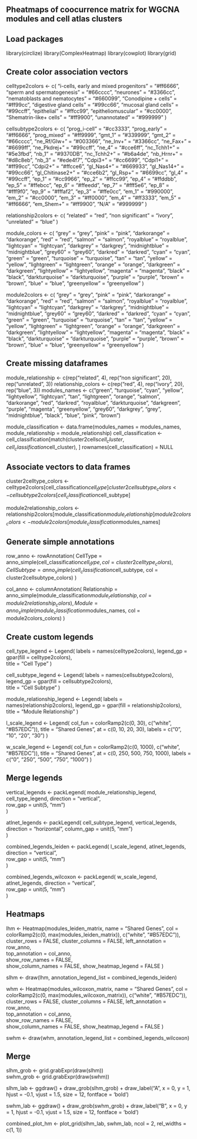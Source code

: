 ## Pheatmaps of coocurrence matrix for WGCNA modules and cell atlas clusters

## Load packages
library(circlize)
library(ComplexHeatmap)
library(cowplot)
library(grid)

## Create color association vectors
celltype2colors <- c(
    "i-cells, early and mixed progenitors" = "#ff6666",
    "sperm and spermatogenesis" = "#66cccc",
    "neurones" = "#3366cc",
    "nematoblasts and nematocytes" = "#660099",
    "Conodipine + cells" = "#ff99cc",
    "digestive gland cells" = "#99cc66",
    "mucosal gland cells" = "#99ccff",
    "epithelial" = "#ffcc99",
    "epitheliomuscular" = "#cc0000",
    "Shematrin-like+ cells" = "#ff9900",
    "unannotated" = "#999999"
)

cellsubtype2colors <- c(
  "prog_i-cell" = "#cc3333",
  "prog_early" = "#ff6666",
  "prog_mixed" = "#ff9999",
  "gmt_1" = "#339999",
  "gmt_2" = "#66cccc",
  "ne_Rf/Glw+" = "#003366",
  "ne_Inv+" = "#3366cc",
  "ne_Fax+" = "#6699ff",
  "ne_Pkdrej+" = "#99ccff",
  "ne_4" = "#cce6ff",
  "nc_Tchh1+" = "#5e3fbd",
  "nb_1" = "#9370DB",
  "nc_Tchh2+" = "#b6a4de",
  "nb_Hrnr+" = "#d8c8eb",
  "nb_3" = "#ede4f7",
  "Cdpi3+" = "#cc6699",
  "Cdpi1+" = "#ff99cc",
  "Cdpi2+" = "#ffcce6",
  "gl_Nas4+" = "#669933",
  "gl_Nas14+" = "#99cc66",
  "gl_Chitinase2+" = "#cce6b2",
  "gl_Rsp+" = "#6699cc",
  "gl_4" = "#99ccff",
  "ep_1" = "#cc9966",
  "ep_2" = "#ffcc99",
  "ep_4" = "#ffddbb",
  "ep_5" = "#ffebcc",
  "ep_6" = "#ffeedd",
  "ep_7" = "#fff5e6",
  "ep_8" = "#fff9f0",
  "ep_9" = "#fffaf2",
  "ep_3" = "#ffe0cc",
  "em_1" = "#990000",
  "em_2" = "#cc0000",
  "em_3" = "#ff0000",
  "em_4" = "#ff3333",
  "em_5" = "#ff6666",
  "em_Shem+" = "#ff9900",
  "N/A" = "#999999"
)

relationship2colors <- c(
  "related" = "red",
  "non significant" = "ivory",
  "unrelated" = "blue"
)

module_colors <- c(
  "grey" = "grey",
  "pink" = "pink",
  "darkorange" = "darkorange",
  "red" = "red",
  "salmon" = "salmon",
  "royalblue" = "royalblue",
  "lightcyan" = "lightcyan",
  "darkgrey" = "darkgrey",
  "midnightblue" = "midnightblue",
  "grey60" = "grey60",
  "darkred" = "darkred",
  "cyan" = "cyan",
  "green" = "green",
  "turquoise" = "turquoise",
  "tan" = "tan",
  "yellow" = "yellow",
  "lightgreen" = "lightgreen",
  "orange" = "orange",
  "darkgreen" = "darkgreen",
  "lightyellow" = "lightyellow",
  "magenta" = "magenta",
  "black" = "black",
  "darkturquoise" = "darkturquoise",
  "purple" = "purple",
  "brown" = "brown",
  "blue" = "blue",
  "greenyellow" = "greenyellow"
)

module2colors <- c(
  "grey" = "grey",
  "pink" = "pink",
  "darkorange" = "darkorange",
  "red" = "red",
  "salmon" = "salmon",
  "royalblue" = "royalblue",
  "lightcyan" = "lightcyan",
  "darkgrey" = "darkgrey",
  "midnightblue" = "midnightblue",
  "grey60" = "grey60",
  "darkred" = "darkred",
  "cyan" = "cyan",
  "green" = "green",
  "turquoise" = "turquoise",
  "tan" = "tan",
  "yellow" = "yellow",
  "lightgreen" = "lightgreen",
  "orange" = "orange",
  "darkgreen" = "darkgreen",
  "lightyellow" = "lightyellow",
  "magenta" = "magenta",
  "black" = "black",
  "darkturquoise" = "darkturquoise",
  "purple" = "purple",
  "brown" = "brown",
  "blue" = "blue",
  "greenyellow" = "greenyellow"
)

##  Create missing dataframes
module_relationship <- c(rep("related", 4),
                         rep("non significant", 20),
                         rep("unrelated", 3))
relationship_colors <- c(rep("red", 4),
                         rep("ivory", 20),
                         rep("blue", 3))
modules_names <- c("green", "turquoise", "cyan", "yellow", "lightyellow", "lightcyan", "tan", "lightgreen", "orange", "salmon", "darkorange", "red", "darkred", "royalblue", "darkturquoise", "darkgreen", "purple", "magenta", "greenyellow", "grey60", "darkgrey", "grey", "midnightblue", "black", "blue", "pink", "brown")

module_classification <- data.frame(modules_names = modules_names, module_relationship = module_relationship)
cell_classification <- cell_classification[match(cluster2cells$cell_cluster, cell_classification$cell_cluster), ]
rownames(cell_classification) = NULL

## Associate vectors to data frames
cluster2celltype_colors <- celltype2colors[cell_classification$cell_type]
cluster2cellsubtype_colors <- cellsubtype2colors[cell_classification$cell_subtype]

module2relationship_colors <- relationship2colors[module_classification$module_relationship]
module2colors_colors <- module2colors[module_classification$modules_names]

## Generate simple annotations
row_anno <- rowAnnotation(
  CellType = anno_simple(cell_classification$cell_type, col = cluster2celltype_colors),
  CellSubtype = anno_simple(cell_classification$cell_subtype, col = cluster2cellsubtype_colors)
)

col_anno <- columnAnnotation(
  Relationship = anno_simple(module_classification$module_relationship, col = module2relationship_colors),
  Module = anno_simple(module_classification$modules_names, col = module2colors_colors)
)

## Create custom legends
cell_type_legend <- Legend(
  labels = names(celltype2colors), 
  legend_gp = gpar(fill = celltype2colors),  
  title = "Cell Type"
)

cell_subtype_legend <- Legend(
  labels = names(cellsubtype2colors),
  legend_gp = gpar(fill = cellsubtype2colors),  
  title = "Cell Subtype"
)

module_relationship_legend <- Legend(
  labels = names(relationship2colors), 
  legend_gp = gpar(fill = relationship2colors),  
  title = "Module Relationship"
)

l_scale_legend <- Legend(
  col_fun = colorRamp2(c(0, 30), c("white", "#B57EDC")),
  title = "Shared Genes",
   at = c(0, 10, 20, 30),
  labels = c("0", "10", "20", "30")
)

w_scale_legend <- Legend(
  col_fun = colorRamp2(c(0, 1000), c("white", "#B57EDC")),
  title = "Shared Genes",
   at = c(0, 250, 500, 750, 1000),
  labels = c("0", "250", "500", "750", "1000")
)

## Merge legends
vertical_legends <- packLegend(
  module_relationship_legend,
  cell_type_legend,
  direction = "vertical",  
  row_gap = unit(5, "mm")  
)

atlnet_legends <- packLegend(
  cell_subtype_legend,
  vertical_legends,
  direction = "horizontal", 
  column_gap = unit(5, "mm")  
)

combined_legends_leiden <- packLegend(
  l_scale_legend,
  atlnet_legends,
  direction = "vertical",  
  row_gap = unit(5, "mm")  
)

combined_legends_wilcoxon <- packLegend(
  w_scale_legend,
  atlnet_legends,
  direction = "vertical",  
  row_gap = unit(5, "mm")  
)

## Heatmaps
lhm <- Heatmap(modules_leiden_matrix, name = "Shared Genes", 
        col = colorRamp2(c(0, max(modules_leiden_matrix)), c("white", "#B57EDC")),
        cluster_rows = FALSE, cluster_columns = FALSE,
        left_annotation = row_anno,  
        top_annotation = col_anno,    
        show_row_names = FALSE,       
        show_column_names = FALSE,
        show_heatmap_legend = FALSE
)

slhm <- draw(lhm, annotation_legend_list = combined_legends_leiden)

whm <- Heatmap(modules_wilcoxon_matrix, name = "Shared Genes", 
        col = colorRamp2(c(0, max(modules_wilcoxon_matrix)), c("white", "#B57EDC")),
        cluster_rows = FALSE, cluster_columns = FALSE,
        left_annotation = row_anno,  
        top_annotation = col_anno,    
        show_row_names = FALSE,       
        show_column_names = FALSE,
        show_heatmap_legend = FALSE
)

swhm <- draw(whm, annotation_legend_list = combined_legends_wilcoxon)

## Merge
slhm_grob <- grid.grabExpr(draw(slhm))  
swhm_grob <- grid.grabExpr(draw(swhm)) 

slhm_lab <- ggdraw() +
  draw_grob(slhm_grob) +
  draw_label("A", x = 0, y = 1, hjust = -0.1, vjust = 1.5, size = 12, fontface = 'bold')

swhm_lab <- ggdraw() +
  draw_grob(swhm_grob) +
  draw_label("B", x = 0, y = 1, hjust = -0.1, vjust = 1.5, size = 12, fontface = 'bold')

combined_plot_hm <- plot_grid(slhm_lab, swhm_lab, ncol = 2, rel_widths = c(1, 1))



